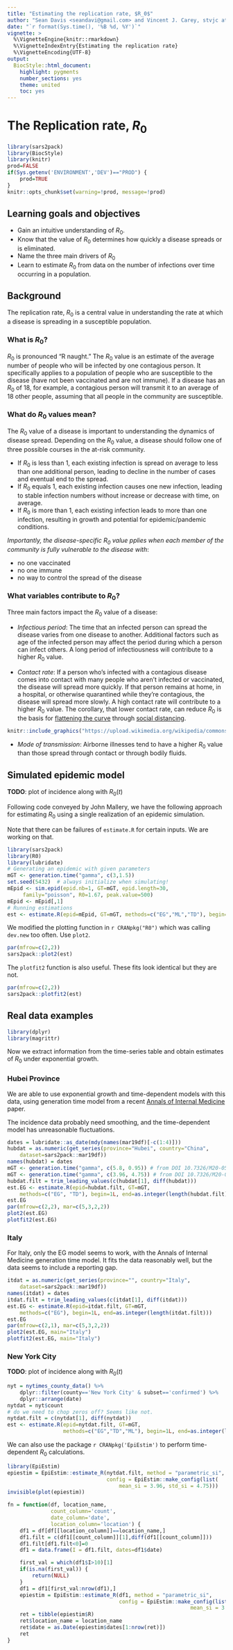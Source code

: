 ```yaml
---
title: "Estimating the replication rate, $R_0$"
author: "Sean Davis <seandavi@gmail.com> and Vincent J. Carey, stvjc at channing.harvard.edu"
date: "`r format(Sys.time(), '%B %d, %Y')`"
vignette: >
  %\VignetteEngine{knitr::rmarkdown}
  %\VignetteIndexEntry{Estimating the replication rate}
  %\VignetteEncoding{UTF-8}
output:
  BiocStyle::html_document:
    highlight: pygments
    number_sections: yes
    theme: united
    toc: yes
---
```


# The Replication rate, $R_0$

```r
library(sars2pack)
library(BiocStyle)
library(knitr)
prod=FALSE
if(Sys.getenv('ENVIRONMENT','DEV')=="PROD") {
    prod=TRUE
}
knitr::opts_chunk$set(warning=!prod, message=!prod)
```

## Learning goals and objectives

- Gain an intuitive understanding of $R_0$.
- Know that the value of $R_0$ determines how quickly a disease spreads or is eliminated.
- Name the three main drivers of $R_0$
- Learn to estimate $R_0$ from data on the number of infections over time occurring in a population.

## Background

The replication rate, $R_0$ is a central value in understanding the rate at which a disease is spreading in a susceptible population. 


### What is $R_0$?

$R_0$ is pronounced “R naught.” The $R_0$ value is an estimate of the average number of people who will be infected by one contagious person. It specifically applies to a population of people who are susceptible to the disease (have not been vaccinated and are not immune). If a disease has an $R_0$ of 18, for example, a contagious person will transmit it to an average of 18 other people, assuming that all people in the community are susceptible.

### What do $R_0$ values mean?

The $R_0$ value of a disease is important to understanding the dynamics of disease spread. Depending on the $R_0$ value, a disease should follow one of three possible courses in the at-risk community.

- If $R_0$ is less than 1, each existing infection is spread on average to less than one additional person, leading to decline in the number of cases and eventual end to the spread.
- If $R_0$ equals 1, each existing infection causes one new infection, leading to stable infection numbers without increase or decrease with time, on average.
- If $R_0$ is more than 1, each existing infection leads to more than one infection, resulting in growth and potential for epidemic/pandemic conditions.

_Importantly, the disease-specific $R_0$ value pplies when each member of the community is fully vulnerable to the disease with_:

- no one vaccinated
- no one immune
- no way to control the spread of the disease

### What variables contribute to $R_0$?

Three main factors impact the $R_0$ value of a disease:

- *Infectious period*: The time that an infected person can spread the disease varies from one disease to another. Additional factors such as age of the infected person may affect the period during which a person can infect others. A long period of infectiousness will contribute to a higher $R_0$ value.

- *Contact rate*: If a person who’s infected with a contagious disease comes into contact with many people who aren’t infected or vaccinated, the disease will spread more quickly. If that person remains at home, in a hospital, or otherwise quarantined while they’re contagious, the disease will spread more slowly. A high contact rate will contribute to a higher $R_0$ value. The corollary, that lower contact rate, can reduce $R_0$ is the basis for [flattening the curve](https://www.nytimes.com/article/flatten-curve-coronavirus.html) through [social distancing](https://en.wikipedia.org/wiki/Social_distancing).

```r
knitr::include_graphics("https://upload.wikimedia.org/wikipedia/commons/thumb/4/45/Covid-19-Transmission-graphic-01.gif/512px-Covid-19-Transmission-graphic-01.gif")
```


- *Mode of transmission*:
Airborne illnesses tend to have a higher $R_0$ value than those spread through contact or through bodily fluids. 


## Simulated epidemic model

**TODO**: plot of incidence along with $R_0(t)$

Following code conveyed by John Mallery, we have the following
approach for estimating $R_0$ using a single realization of
an epidemic simulation.

Note that there can be failures of `estimate.R` for certain
inputs.  We are working on that.

```r
library(sars2pack)
library(R0)
library(lubridate)
# Generating an epidemic with given parameters
mGT <- generation.time("gamma", c(3,1.5))
set.seed(5432)  # always initialize when simulating!
mEpid <- sim.epid(epid.nb=1, GT=mGT, epid.length=30, 
     family="poisson", R0=1.67, peak.value=500)
mEpid <- mEpid[,1]
# Running estimations
est <- estimate.R(epid=mEpid, GT=mGT, methods=c("EG","ML","TD"), begin=1, end=30)
```

We modified the plotting function in `r CRANpkg("R0")` which
was calling `dev.new` too often.  Use `plot2`.

```r
par(mfrow=c(2,2))
sars2pack::plot2(est)
```

The `plotfit2` function is also useful.  These fits
look identical but they are not.

```r
par(mfrow=c(2,2))
sars2pack::plotfit2(est)
```

## Real data examples

```r
library(dplyr)
library(magrittr)
```

Now we extract information from the time-series table and
obtain estimates of $R_0$ under exponential growth.

### Hubei Province

We are able to use exponential growth and time-dependent models
with this data, using generation time model from a
recent [Annals of Internal Medicine](https://annals.org/aim/fullarticle/2762808/incubation-period-coronavirus-disease-2019-covid-19-from-publicly-reported) paper.

The incidence data probably need smoothing, and the time-dependent
model has unreasonable fluctuations.

```r
dates = lubridate::as_date(mdy(names(mar19df)[-c(1:4)]))
hubdat = as.numeric(get_series(province="Hubei", country="China", 
    dataset=sars2pack::mar19df))
names(hubdat) = dates
mGT <- generation.time("gamma", c(5.8, 0.95)) # from DOI 10.7326/M20-0504
mGT <- generation.time("gamma", c(3.96, 4.75)) # from DOI 10.7326/M20-0504
hubdat.filt = trim_leading_values(c(hubdat[1], diff(hubdat)))
est.EG <- estimate.R(epid=hubdat.filt, GT=mGT, 
    methods=c("EG", "TD"), begin=1L, end=as.integer(length(hubdat.filt)))
est.EG
par(mfrow=c(2,2), mar=c(5,3,2,2))
plot2(est.EG)
plotfit2(est.EG)
```

### Italy

For Italy, only the EG model seems to work, with the
Annals of Internal Medicine generation time model.  It
fits the data reasonably well, but the data seems to include
a reporting gap.

```r
itdat = as.numeric(get_series(province="", country="Italy", 
    dataset=sars2pack::mar19df))
names(itdat) = dates
itdat.filt = trim_leading_values(c(itdat[1], diff(itdat)))
est.EG <- estimate.R(epid=itdat.filt, GT=mGT, 
    methods=c("EG"), begin=1L, end=as.integer(length(itdat.filt)))
est.EG
par(mfrow=c(2,1), mar=c(5,3,2,2))
plot2(est.EG, main="Italy")
plotfit2(est.EG, main="Italy")
```

### New York City

**TODO**: plot of incidence along with $R_0(t)$

```r
nyt = nytimes_county_data() %>%
    dplyr::filter(county=='New York City' & subset=='confirmed') %>%
    dplyr::arrange(date)
nytdat = nyt$count
# do we need to chop zeros off? Seems like not.
nytdat.filt = c(nytdat[1], diff(nytdat))
est <- estimate.R(epid=nytdat.filt, GT=mGT, 
                  methods=c("EG","TD","ML"), begin=1L, end=as.integer(length(nytdat.filt)))
```

We can also use the package `r CRANpkg('EpiEstim')` to perform time-dependent $R_0$ calculations.

```r
library(EpiEstim)
epiestim = EpiEstim::estimate_R(nytdat.filt, method = "parametric_si",
                                config = EpiEstim::make_config(list(
                                    mean_si = 3.96, std_si = 4.75)))
invisible(plot(epiestim))
```

```r
fn = function(df, location_name,
              count_column='count',
              date_column='date',
              location_column='location') {
    df1 = df[df[[location_column]]==location_name,]
    df1.filt = c(df1[[count_column]][1],diff(df1[[count_column]]))
    df1.filt[df1.filt<0]=0
    df1 = data.frame(I = df1.filt, dates=df1$date)

    first_val = which(df1$I>10)[1]
    if(is.na(first_val)) {
        return(NULL)
    }
    df1 = df1[first_val:nrow(df1),]
    epiestim = EpiEstim::estimate_R(df1, method = "parametric_si",
                                    config = EpiEstim::make_config(list(
                                                           mean_si = 3.96, std_si = 4.75)))
    ret = tibble(epiestim$R)
    ret$location_name = location_name
    ret$date = as.Date(epiestim$dates[1:nrow(ret)])
    ret
}
```   
